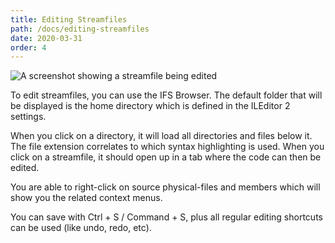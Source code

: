 ```yaml
---
title: Editing Streamfiles
path: /docs/editing-streamfiles
date: 2020-03-31
order: 4
---
```


![A screenshot showing a streamfile being edited](./editing-streamfiles.png)

To edit streamfiles, you can use the IFS Browser. The default folder that will be displayed is the home directory which is defined in the ILEditor 2 settings.

When you click on a directory, it will load all directories and files below it. The file extension correlates to which syntax highlighting is used. When you click on a streamfile, it should open up in a tab where the code can then be edited.

You are able to right-click on source physical-files and members which will show you the related context menus.

You can save with Ctrl + S / Command + S, plus all regular editing shortcuts can be used (like undo, redo, etc).
